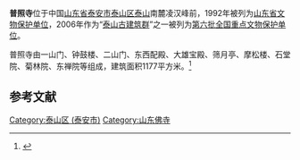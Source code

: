 {{coord|36|14||N|117|06||E|scale:10000|display=title}}
{{全国重点文物保护单位
|名称 = [[泰山古建筑群|泰山古建筑群]]
|子项 = 普照寺
|图片 = 
|所在 = [[山东省|山东省]][[泰安市|泰安市]]
|分类 = 古建筑
|时代 = 明至清
|编号 = [[第六批全国重点文物保护单位|第六批]]第616项
|登录 = 2006年5月25日
}}
'''普照寺'''位于中国[[山东省|山东省]][[泰安市|泰安市]][[泰山区_(泰安市)|泰山区]][[泰山|泰山]]南麓凌汉峰前，1992年被列为[[山东省文物保护单位|山东省文物保护单位]]，2006年作为“[[泰山古建筑群|泰山古建筑群]]”之一被列为[[第六批全国重点文物保护单位|第六批全国重点文物保护单位]]。

普照寺由一山门、钟鼓楼、二山门、东西配殿、大雄宝殿、筛月亭、摩松楼、石堂院、菊林院、东禅院等组成，建筑面积1177平方米。<ref>{{Cite book |author=国家文物局编 |title=全国重点文物保护单位（第六批）·第Ⅳ卷 |publisher=文物出版社 |year=2008 |isbn=978-7-5010-2446-9 |pages=577 }}</ref>

{{Gallery
|width = 300
|height = 
|lines = 1
|File:Tai'an Puzhao Si 2015.08.13 08-00-13.jpg|云门
|File:Tai'an Puzhao Si 2015.08.13 08-03-21.jpg|七塔和放生池
|File:Tai'an Puzhao Si 2015.08.13 08-03-46.jpg|山门
|File:Tai'an Puzhao Si 2015.08.13 08-06-33.jpg|鼓楼
|File:Tai'an Puzhao Si 2015.08.13 08-06-07.jpg|二山门
|File:Tai'an Puzhao Si 2015.08.13 08-09-28.jpg|大殿前庭
|File:Tai'an Puzhao Si 2015.08.13 08-12-55.jpg|大殿
|File:Tai'an Puzhao Si 2015.08.13 08-09-47.jpg|西配殿
}}

==参考文献==
{{commonscat|Puzhao Temple (Tai'an)}}
{{reflist}}

{{山东全国重点文物保护单位}}

{{DEFAULTSORT:P}}
[[Category:泰山区_(泰安市)|Category:泰山区 (泰安市)]]
[[Category:山东佛寺|Category:山东佛寺]]